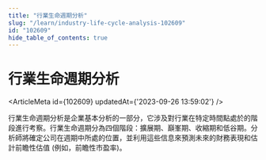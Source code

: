 ```yaml
---
title: "行業生命週期分析"
slug: "/learn/industry-life-cycle-analysis-102609"
id: "102609"
hide_table_of_contents: true
---
```



# 行業生命週期分析

<ArticleMeta id={102609} updatedAt={'2023-09-26 13:59:02'} />
<div className='border-solid border-b border-t-0 my-4 border-[var(--ifm-color-gray-300)]' />

行業生命週期分析是企業基本分析的一部分，它涉及對行業在特定時間點處於的階段進行考察。行業生命週期分為四個階段：擴展期、巔峯期、收縮期和低谷期。分析師將確定公司在週期中所處的位置，並利用這些信息來預測未來的財務表現和估計前瞻性估值 (例如，前瞻性市盈率)。
